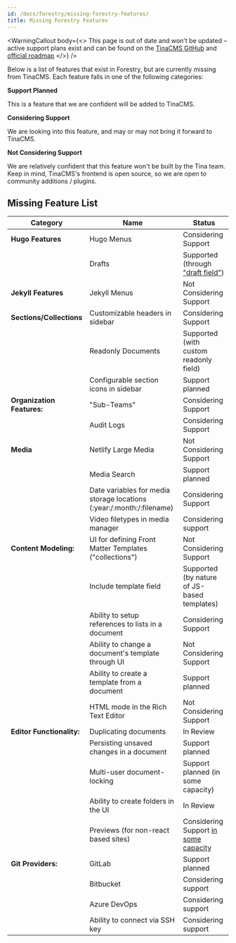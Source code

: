 ```yaml
---
id: /docs/forestry/missing-forestry-features/
title: Missing Forestry Features
---
```


<WarningCallout
  body={<>
    This page is out of date and won't be updated – active support plans exist and can be found on the [TinaCMS GitHub](https://github.com/tinacms/tinacms/discussions) and [official roadmap](https://tina.io/roadmap/)
  </>}
/>

Below is a list of features that exist in Forestry, but are currently missing from TinaCMS. Each feature falls in one of the following categories:

**Support Planned**

This is a feature that we are confident will be added to TinaCMS.

**Considering Support**

We are looking into this feature, and may or may not bring it forward to TinaCMS.

**Not Considering Support**

We are relatively confident that this feature won't be built by the Tina team.
Keep in mind, TinaCMS's frontend is open source, so we are open to community additions / plugins.

## Missing Feature List

| Category                   | Name                                                                     | Status                                                                                      |
| -------------------------- | ------------------------------------------------------------------------ | ------------------------------------------------------------------------------------------- |
| **Hugo Features**          | Hugo Menus                                                               | Considering Support                                                                         |
|                            | Drafts                                                                   | Supported (through ["draft field"](/docs/forestry/drafts/))                                 |
| **Jekyll Features**        | Jekyll Menus                                                             | Not Considering Support                                                                     |
| **Sections/Collections**   | Customizable headers in sidebar                                          | Considering Support                                                                         |
|                            | Readonly Documents                                                       | Supported (with custom readonly field)                                                      |
|                            | Configurable section icons in sidebar                                    | Support planned                                                                             |
| **Organization Features:** | "Sub-Teams"                                                              | Considering Support                                                                         |
|                            | Audit Logs                                                               | Considering Support                                                                         |
| **Media**                  | Netlify Large Media                                                      | Not Considering Support                                                                     |
|                            | Media Search                                                             | Support planned                                                                             |
|                            | Date variables for media storage locations (\:year:/\:month:/\:filename) | Considering Support                                                                         |
|                            | Video filetypes in media manager                                         | Considering support                                                                         |
| **Content Modeling:**      | UI for defining Front Matter Templates ("collections")                   | Not Considering Support                                                                     |
|                            | Include template field                                                   | Supported (by nature of JS-based templates)                                                 |
|                            | Ability to setup references to lists in a document                       | Considering Support                                                                         |
|                            | Ability to change a document's template through UI                       | Not Considering Support                                                                     |
|                            | Ability to create a template from a document                             | Support planned                                                                             |
|                            | HTML mode in the Rich Text Editor                                        | Not Considering Support                                                                     |
| **Editor Functionality:**  | Duplicating documents                                                    | In Review                                                                                   |
|                            | Persisting unsaved changes in a document                                 | Support planned                                                                             |
|                            | Multi-user document-locking                                              | Support planned (in some capacity)                                                          |
|                            | Ability to create folders in the UI                                      | In Review                                                                                   |
|                            | Previews (for non-react based sites)                                     | Considering Support [in some capacity](https://github.com/tinacms/tinacms/discussions/3509) |
| **Git Providers:**         | GitLab                                                                   | Support planned                                                                             |
|                            | Bitbucket                                                                | Considering support                                                                         |
|                            | Azure DevOps                                                             | Considering support                                                                         |
|                            | Ability to connect via SSH key                                           | Considering support                                                                         |

